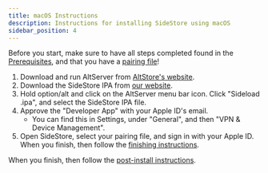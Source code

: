 ```yaml
---
title: macOS Instructions
description: Instructions for installing SideStore using macOS
sidebar_position: 4
---
```


Before you start, make sure to have all steps completed found in the [Prerequisites](Prerequisites), and that you have a [pairing file](pairing-file)!

1. Download and run AltServer from [AltStore's website](https://AltStore.io).
2. Download the SideStore IPA from [our website](https://sidestore.io).
3. Hold option/alt and click on the AltServer menu bar icon. Click "Sideload .ipa", and select the SideStore IPA file.
4. Approve the "Developer App" with your Apple ID's email.
    * You can find this in Settings, under "General", and then "VPN & Device Management".
5. Open SideStore, select your pairing file, and sign in with your Apple ID. When you finish, then follow the [finishing instructions](#finishing-up).

When you finish, then follow the [post-install instructions](post-install).
